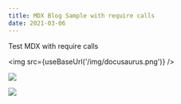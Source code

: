 ```yaml
---
title: MDX Blog Sample with require calls
date: 2021-03-06
---
```


Test MDX with require calls


<img src={useBaseUrl('/img/docusaurus.png')} />

![](../static/img/docusaurus.png)

![](@site/static/img/docusaurus.png)
